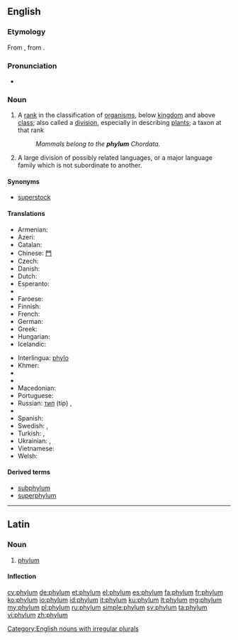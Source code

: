 ==English==
{{wikipedia|phylum|lang=en}}

===Etymology===
From {{etyl|la|en}} {{term|phylum|lang=la}}, from {{etyl|grc|en}} {{term|φῦλον||tribe, race|tr=phulon|lang=grc|sc=polytonic}}.

===Pronunciation===
* {{IPA|/ˈfaɪləm/|lang=en}}

===Noun===
{{en-noun|phyla|pl2=phylums}}

# {{context|biology|taxonomy|lang=en}} A [[rank]] in the classification of [[organism]]s, below [[kingdom]] and above [[class]]; also called a [[division]], especially in describing [[plant]]s; a taxon at that rank
#: ''Mammals belong to the '''phylum''' Chordata.''
# {{context|linguistics|lang=en}} A large division of possibly related languages, or a major language family which is not subordinate to another.

====Synonyms====
* {{sense|group of languages}} [[superstock]]

====Translations====
{{trans-top|(biology, taxonomy) A rank in the classification of organisms, below kingdom and above class}}
* Armenian: {{t-|hy|տիպ|sc=Armn}}
* Azeri: {{t-|az|tip}}
* Catalan: {{t-|ca|fílum|m}}
* Chinese: [[門]]
* Czech: {{t+|cs|kmen|m}}
* Danish: {{t-|da|række|c}}
* Dutch: {{t+|nl|stam}}
* Esperanto: {{t-|eo|filumo}}
* {{trreq|et}}
* Faroese: {{t-|fo|fylki|n}}
* Finnish: {{t-|fi|pääjakso}}
* French: {{t+|fr|embranchement|m}}
* German: {{t+|de|Stamm|m}}
* Greek: {{t+|el|φύλο|n}}
* Hungarian: {{t+|hu|törzs}}
* Icelandic: {{t+|is|fylking|f}}
{{trans-mid}}
* Interlingua: [[phylo]]
* Khmer: {{t+|km|សាខា|tr=sar khar|sc=Khmr}}
* {{trreq|lv}}
* {{trreq|lt}}
* Macedonian: {{t-|mk|колено|n|tr=kóleno|sc=Cyrl}}
* Portuguese: {{t+|pt|filo|m}}
* Russian: {{qualifier|zool.}} [[тип]] (tip) {{m}}, {{qualifier|botany}} {{t+|ru|отдел|m|tr=otdél|sc=Cyrl}}
* {{trreq|sk}}
* Spanish: {{t+|es|filo|m}}
* Swedish: {{t+|sv|stam|c}}, {{t+|sv|fylum|n}}
* Turkish: {{t+|tr|şube}},  {{t+|tr|filum}}
* Ukrainian: {{qualifier|zool.}} {{t-|uk|тип|m|tr=typ|sc=Cyrl}}, {{qualifier|botany}} {{t-|uk|відділ|m|tr=víddil|sc=Cyrl}}
* Vietnamese: {{t+|vi|ngành}}
* Welsh: {{t-|cy|ffylwm}}
{{trans-bottom}}

====Derived terms====
* [[subphylum]]
* [[superphylum]]

[[Category:English nouns with irregular plurals]]

----

==Latin==
{{wikipedia|lang=la}}

===Noun===
{{la-noun|phylum|phyli|phylī|n|second}}

# [[#English|phylum]]

====Inflection====
{{la-decl-2nd-N|phyl}}

[[cy:phylum]]
[[de:phylum]]
[[et:phylum]]
[[el:phylum]]
[[es:phylum]]
[[fa:phylum]]
[[fr:phylum]]
[[ko:phylum]]
[[io:phylum]]
[[id:phylum]]
[[it:phylum]]
[[ku:phylum]]
[[lt:phylum]]
[[mg:phylum]]
[[my:phylum]]
[[pl:phylum]]
[[ru:phylum]]
[[simple:phylum]]
[[sv:phylum]]
[[ta:phylum]]
[[vi:phylum]]
[[zh:phylum]]